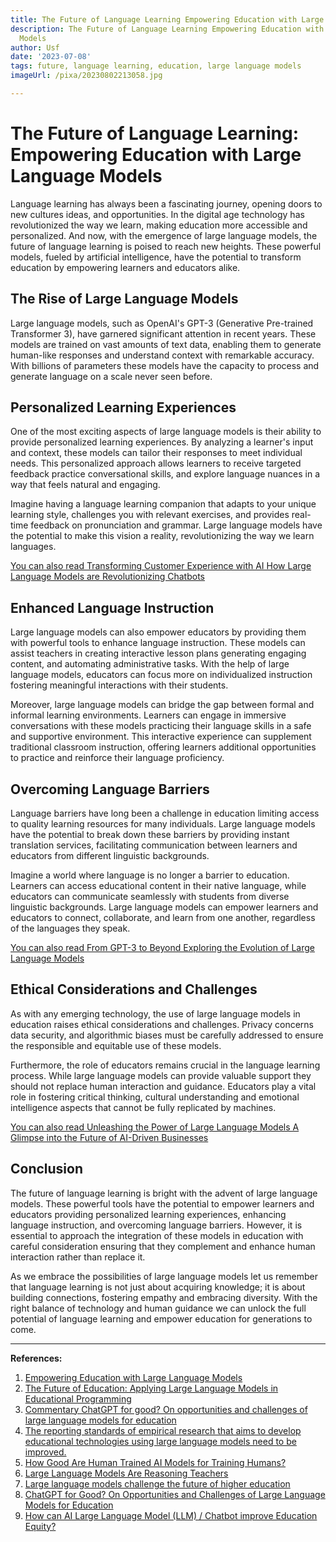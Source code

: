 ```yaml
---
title: The Future of Language Learning Empowering Education with Large Language Models
description: The Future of Language Learning Empowering Education with Large Language
  Models
author: Usf
date: '2023-07-08'
tags: future, language learning, education, large language models
imageUrl: /pixa/20230802213058.jpg

---
```

# The Future  of Language Learning:  Empowering Education with Large Language  Models

Language learning has  always been a fascinating journey, opening doors to new cultures ideas, and  opportunities. In the digital age technology has revolutionized the way we learn, making education more  accessible  and personalized. And now, with the emergence of large language models, the future of  language learning is poised to reach new heights. These powerful models, fueled by  artificial intelligence, have  the potential to transform education by empowering learners and educators alike.

## The Rise of Large Language Models

Large language models, such as  OpenAI's GPT-3 (Generative Pre-trained Transformer 3), have garnered significant attention in recent  years. These models are trained on vast amounts of text data,  enabling them  to generate human-like responses and understand context with remarkable accuracy. With billions of parameters these models have the capacity to process and generate language on a scale never seen before.

## Personalized Learning Experiences

One of the most exciting aspects of large language models is their ability to provide personalized learning experiences. By  analyzing a learner's input and context, these models can tailor their responses to meet individual needs. This personalized approach allows learners to receive  targeted feedback practice conversational skills, and explore language  nuances in a way that feels natural and engaging.

Imagine having a language learning companion that adapts to your unique learning style, challenges you with  relevant exercises, and provides real-time feedback on pronunciation and grammar. Large language models have the potential to make this vision a reality, revolutionizing the way we learn languages.

[You can also read Transforming Customer Experience  with AI How Large Language  Models are Revolutionizing Chatbots](Transforming%20Customer%20Experience%20with%20AI%20How%20Large%20Language%20Models%20are%20Revolutionizing%20Chatbots)


## Enhanced Language Instruction

Large language  models can also  empower educators by providing them  with powerful tools to enhance language instruction. These models can assist teachers in creating interactive lesson plans generating engaging  content, and automating administrative tasks. With the help of large language models, educators can focus more on  individualized  instruction fostering  meaningful interactions with their students.

Moreover, large language models can bridge the gap between formal  and informal learning environments. Learners can engage in immersive conversations with these models practicing their language skills in a  safe and supportive environment. This interactive experience can supplement  traditional classroom instruction, offering learners additional opportunities  to practice and reinforce their language proficiency.

## Overcoming  Language Barriers

Language  barriers have long been a challenge  in education limiting access to quality learning resources for many individuals. Large language models  have the potential to break  down these barriers  by providing instant translation services, facilitating communication  between learners and educators  from different  linguistic backgrounds.

Imagine a world where language is no longer a barrier to education. Learners can access educational content  in their native language, while educators can communicate  seamlessly with students from  diverse linguistic backgrounds. Large language models can  empower learners and educators to connect, collaborate, and learn from one another, regardless  of the languages they speak.

[You can also read From GPT-3 to Beyond Exploring the Evolution of  Large Language Models](From%20GPT-3%20to%20Beyond%20Exploring%20the%20Evolution%20of%20Large%20Language%20Models)


## Ethical Considerations and Challenges

As with  any  emerging technology, the use of large language models in education raises ethical  considerations and challenges. Privacy concerns  data security,  and algorithmic biases must be carefully addressed to ensure the responsible and equitable use of these models.

Furthermore, the role of educators remains crucial in  the language learning process.  While large language models can provide valuable support  they should not replace human interaction and  guidance. Educators play a vital role  in fostering critical thinking, cultural understanding and emotional intelligence aspects that cannot be fully replicated by machines.

[You can also read Unleashing the Power of Large Language Models A Glimpse into the Future of AI-Driven Businesses](Unleashing%20the%20Power%20of%20Large%20Language%20Models%20A%20Glimpse%20into%20the%20Future%20of%20AI-Driven%20Businesses)


##  Conclusion

The future of  language learning is bright with the advent of  large language  models.  These powerful tools have the potential to empower  learners and educators providing personalized  learning experiences, enhancing language instruction, and overcoming language barriers. However, it is essential to approach the integration of these models in education with  careful consideration ensuring that they complement and enhance human interaction rather than replace it.

As we embrace the possibilities of  large  language models let us remember that language learning is not just about acquiring knowledge; it is about building connections, fostering empathy and embracing diversity. With  the right balance of  technology and human guidance we can  unlock the full potential of language  learning  and empower education for generations to come.

---

**References:**

1. [Empowering Education with Large Language Models](https://www.linkedin.com/pulse/empowering-education-large-language-models-dr-hemachandran-k)
2.  [The Future  of Education: Applying Large Language Models in Educational Programming](https://medium.com/@andrew_johnson_4/the-future-of-education-applying-large-language-models-in-educational-programming-72e2d2bab151)
3. [Commentary ChatGPT for good?  On opportunities and challenges of large language models for education](https://www.sciencedirect.com/science/article/abs/pii/S1041608023000195)
4. [The reporting standards of empirical research that aims to develop educational technologies using large language models need to be improved.](https://arxiv.org/pdf/2303.13379)
5. [How Good Are Human Trained AI Models  for Training Humans?](https://www.analyticsvidhya.com/blog/2023/05/ai-in-education-how-good-are-human-trained-ai-models-for-training-humans/)
6. [Large Language Models Are  Reasoning Teachers](https://aclanthology.org/2023.acl-long.830.pdf)
7. [Large language models challenge the future  of higher education](https://www.researchgate.net/publication/369715617_Large_language_models_challenge_the_future_of_higher_education)
8. [ChatGPT for Good? On  Opportunities and Challenges of Large Language Models for Education](https://www.researchgate.net/publication/367541637_ChatGPT_for_Good_On_Opportunities_and_Challenges_of_Large_Language_Models_for_Education)
9. [How  can  AI  Large Language Model (LLM) / Chatbot improve Education Equity?](https://diversity.social/ai-large-language-model-llm-chatbot-improve-education-equity/)